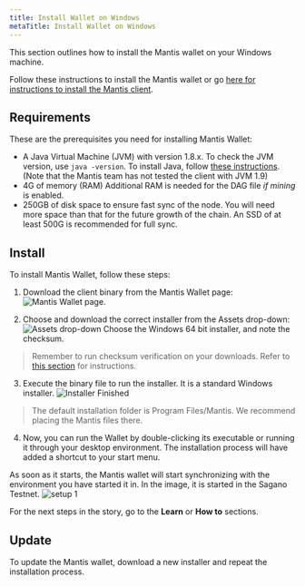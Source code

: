 ```yaml
---
title: Install Wallet on Windows
metaTitle: Install Wallet on Windows
---
```


This section outlines how to install the Mantis wallet on your Windows machine.

Follow these instructions to install the Mantis wallet or go [here for instructions to install the Mantis client](/install/install-client).


## Requirements

These are the prerequisites you need for installing Mantis Wallet:
* A Java Virtual Machine (JVM) with version 1.8.x.
    To check the JVM version, use `java -version`.
    To install Java, follow [these instructions](https://java.com/en/download/help/download_options.html).
    (Note that the Mantis team has not tested the client with JVM 1.9)
* 4G of memory (RAM)
    Additional RAM is needed for the DAG file _if mining_ is enabled.
* 250GB of disk space to ensure fast sync of the node. You will need more space than that for the future growth of the chain. An SSD of at least 500G is recommended for full sync.

## Install

To install Mantis Wallet, follow these steps:

1. Download the client binary from the Mantis Wallet page:
![Mantis Wallet page](../images/1-Download.png).

2. Choose and download the correct installer from the Assets drop-down:
![Assets drop-down](../images/2-Download-Installer.png)
Choose the Windows 64 bit installer, and note the checksum.

> Remember to run checksum verification on your downloads. Refer to [this section](first-steps/downloads#checksum) for instructions.

3. Execute the binary file to run the installer. It is a standard Windows installer.
![Installer Finished](../images/3-Install-Complete.png)

> The default installation folder is Program Files/Mantis. We recommend placing the Mantis files there.


4. Now, you can run the Wallet by double-clicking its executable or running it through your desktop environment. The installation process will have added a shortcut to your start menu.

As soon as it starts, the Mantis wallet will start synchronizing with the environment you have started it in. In the image, it is started in the Sagano Testnet.
![setup 1](../images/4-Setup-1.png)

For the next steps in the story, go to the **Learn** or **How to** sections.


## Update

To update the Mantis wallet, download a new installer and repeat the installation process.
